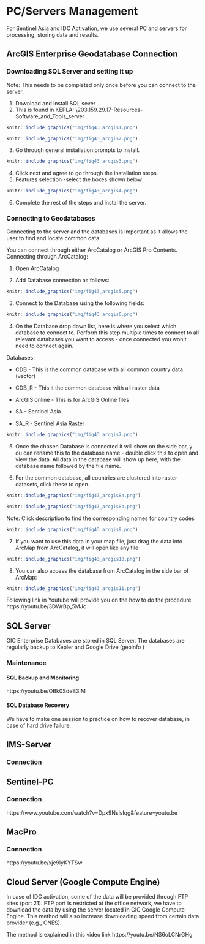 # PC/Servers Management

For Sentinel Asia and IDC Activation, we use several PC and servers for processing, storing data and results. 


## ArcGIS Enterprise Geodatabase Connection


### Downloading SQL Server and setting it up 

Note: This needs to be completed only once before you can connect to the server. 

1.	Download and install SQL sever 
2.	This is found in KEPLA: 
\\203.159.29.17\Kepler\C-Resources\E-Software_and_Tools\arcgis_server 
 
```r
knitr::include_graphics("img/fig43_arcgis1.png")
```

```r
knitr::include_graphics("img/fig43_arcgis2.png")
```

3. Go through general installation prompts to install. 


```r
knitr::include_graphics("img/fig43_arcgis3.png")
```


4.	Click next and agree to go through the installation steps. 
5.	Features selection -select the boxes shown below 


```r
knitr::include_graphics("img/fig43_arcgis4.png")
```

6. Complete the rest of the steps and instal the server. 

### Connecting to Geodatabases 

Connecting to the server and the databases is important as it allows the user to find and locate common data.

You can connect through either ArcCatalog or ArcGIS Pro Contents. 
Connecting through ArcCatalog: 

1.	Open ArcCatalog 

2.	Add Database connection as follows:
 

```r
knitr::include_graphics("img/fig43_arcgis5.png")
```
 
3.	Connect to the Database using the following fields: 


```r
knitr::include_graphics("img/fig43_arcgis6.png")
```
 

4.	On the Database drop down list, here is where you select which database to connect to. 
Perform this step multiple times to connect to all relevant databases you want to access - once connected you won’t need to connect again. 

Databases: 

- CDB - This is the common database with all common country data (vector) 

- CDB_R - This it the common database with all raster data 

- ArcGIS online - This is for ArcGIS Online files 

- SA - Sentinel Asia 

- SA_R - Sentinel Asia Raster 


```r
knitr::include_graphics("img/fig43_arcgis7.png")
```
 


5.	Once the chosen Database is connected it will show on the side bar, y ou can rename this to the database name - double click this to open and view the data. All data in the database will show up here, with the database name followed by the file name. 



6.	For the common database, all countries are clustered into raster datasets, click these to open. 

```r
knitr::include_graphics("img/fig43_arcgis8a.png")
```

```r
knitr::include_graphics("img/fig43_arcgis8b.png")
```
 
  

Note: Click description to find the corresponding names for country codes 
 


```r
knitr::include_graphics("img/fig43_arcgis9.png")
```
 

7.	If you want to use this data in your map file, just drag the data into ArcMap from ArcCatalog, it will open like any file 


```r
knitr::include_graphics("img/fig43_arcgis10.png")
```
 

8.	You can also access the database from ArcCatalog in the side bar of ArcMap: 


```r
knitr::include_graphics("img/fig43_arcgis11.png")
```
 
Following link in Youtube will provide you on the how to do the procedure https://youtu.be/3DWrBp_5MJc


## SQL Server

GIC Enterprise Databases are stored in SQL Server. The databases are regularly backup to Kepler and Google Drive (geoinfo )

### Maintenance

#### SQL Backup and Monitoring

https://youtu.be/OBk0SdeB3IM

#### SQL Database Recovery

We have to make one session to practice on how to recover database, in case of hard drive failure.

## IMS-Server
### Connection



## Sentinel-PC
### Connection

https://www.youtube.com/watch?v=Dpx9NslsIqg&feature=youtu.be



<!-- ### Softwares -->

<!-- #### ArcGIS -->



<!-- #### QGIS -->




## MacPro
### Connection

https://youtu.be/xje9lyKYTSw

<!-- - From Windows -->

<!-- -- VNC Viewer -->


<!-- -- Bitvise SSH Client -->

<!-- --- Download Bitvise SSH Client installer from the website __https://www.bitvise.com/ssh-client-download__ -->

<!-- ```{r fig42ia, fig.cap='Bitvise SSH Client web page',echo=FALSE, message=FALSE, warning=FALSE, out.width='70%', fig.asp=.75, fig.align='center'} -->
<!-- knitr::include_graphics("img/fig51_bitvise.png") -->
<!-- ``` -->

<!-- --- Install Bitvise SSH Client -->

<!-- --- Configuring public key authentication with Bitvise SSH Client -->

<!-- This section of Getting Started assumes that: -->

<!-- You have recently installed Bitvise SSH Server. -->

<!-- You have configured the SSH Server for access using SFTP, for Git access, or another purpose. -->

<!-- You have installed Bitvise SSH Client on the computer from which you wish to connect. -->

<!-- You wish to configure public key authentication between the SSH Server and Client. -->

<!-- ---- Understanding public key authentication -->

<!-- Before you configure public key authentication, it is important to understand: -->

<!-- * Public keys, in the way they are commonly used in SSH, are not X.509 certificates. -->
<!-- * Client authentication keys are separate from server authentication keys (host keys). -->
<!-- * A keypair consists of a private key and a public key, which are separate. -->
<!-- * A private key should never be sent to another party. It is private. -->
<!-- * If this is the first time you are using public keys, we recommend the page Public keys in SSH. -->


<!-- ---- Generate public/private keypair -->

<!-- Windows does not have a built-in tool for generating SSH keys, so you must use a third-party tool to generate SSH keys if you are on a Windows workstation. Here, we describe how to generate SSH keys with the PuTTYgen tool. -->

<!-- Download puttygen.exe. -->

<!-- Run PuTTYgen. For this example, simply run the puttygen.exe file that you downloaded. A window opens where you can configure your key-generation settings. -->

<!-- Click Generate and follow the on-screen instructions to generate a new key. For most cases, the default parameters are fine, but you must generate keys with at least 2048 bits. When you are done generating the key, the tool displays your public key value. -->

<!-- In the Key comment section, replace the existing text with the username of the user for whom you will apply the key. -->

<!-- Optionally, you can enter a Key passphrase to protect your key. -->

<!-- Click Save private key to write your private key to a file with a .ppk extension. -->

<!-- Click Save public key to write your public key to a file for later use. Keep the PuTTYgen window open for now. -->




<!-- - From Mac -->

<!-- -- Terminal -->


<!-- -- VNC -->
<!-- -- Click Spotlight and type vnc://203.159.21.212 -->

<!-- ```{r fig41a, fig.cap='Accessing MacPro using VNC',echo=FALSE, message=FALSE, warning=FALSE, out.width='70%', fig.asp=.75, fig.align='center'} -->
<!-- knitr::include_graphics("img/fig41_vnc.png") -->
<!-- ``` -->

<!-- -- Type username and password -->

<!-- ```{r fig41b, fig.cap='Type username and password',echo=FALSE, message=FALSE, warning=FALSE, out.width='70%', fig.asp=.75, fig.align='center'} -->
<!-- knitr::include_graphics("img/fig41_vnc1.png") -->
<!-- ``` -->


<!-- -- Mac environment after login -->

<!-- ```{r fig41c, fig.cap='Mac environment',echo=FALSE, message=FALSE, warning=FALSE, out.width='70%', fig.asp=.75, fig.align='center'} -->
<!-- knitr::include_graphics("img/fig41_vnc2.png") -->
<!-- ``` -->


<!-- - From Windows -->

## Cloud Server (Google Compute Engine)

In case of IDC activation, some of the data will be provided through FTP sites (port 21). FTP port is restricted at the office network, we have to download the data by using the server located in GIC Google Compute Engine. This method will also increase downloading speed from certain data provider (e.g., CNES). 

The method is explained in this video link https://youtu.be/NS6oLCNrGHg

<!-- ### Accessing the server through web browser -->

<!-- ### Starting and stopping the server -->

<!-- ### Data download -->

<!-- #### SSH Tunneling -->

<!-- If you do not have an existing private SSH key file and a matching public SSH key file that you can use, generate a new SSH key. If you want to use an existing SSH key, locate the public SSH key file. -->



<!-- ##### Creating keygen -->

<!-- ##### Connecting through SSH -->

<!-- ##### Starting VNCServer -->


<!-- ##### Connecting to VNC Server -->


<!-- ### Softwares -->
